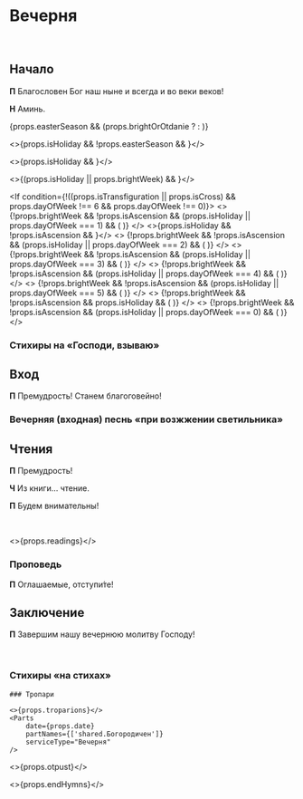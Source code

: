 
<span id="nachalo" />

# Вечерня

<br />

## Начало

**П** Благословен Бог наш ныне и всегда и во веки веков!

**Н** Аминь.

{props.easterSeason && (props.brightOrOtdanie ? <MdxLoader src="Shared/DaVosstanetBog" /> : <MdxLoader src="Shared/EasterTroparion3x" />)}

<>{props.isHoliday && !props.easterSeason && <MdxLoader src="Vespers/Priidite" lang={props.lang} />}</>

<>{props.isHoliday && <MdxLoader src="Vespers/Psalm103" lang={props.lang} />}</>

<>{(props.isHoliday || props.brightWeek) && <MdxLoader src="Vespers/VelikajaEktenia" lang={props.lang} />}</>

<If condition={!((props.isTransfiguration || props.isCross) && props.dayOfWeek !== 6 && props.dayOfWeek !== 0)}>
    <>
        {!props.brightWeek && !props.isAscension && (props.isHoliday || props.dayOfWeek === 1) && (
            <MdxLoader src="Vespers/Prayer1" lang={props.lang} />
        )}
    </>
    <>{props.isHoliday && !props.isAscension && <MdxLoader src="Vespers/Kafisma" lang={props.lang} />}</>
    <>
        {!props.brightWeek && !props.isAscension && (props.isHoliday || props.dayOfWeek === 2) && (
            <MdxLoader src="Vespers/Prayer2" lang={props.lang} />
        )}
    </>
    <>
        {!props.brightWeek && !props.isAscension && (props.isHoliday || props.dayOfWeek === 3) && (
            <MdxLoader src="Vespers/Prayer3" lang={props.lang} />
        )}
    </>
    <>
        {!props.brightWeek && !props.isAscension && (props.isHoliday || props.dayOfWeek === 4) && (
            <MdxLoader src="Vespers/Prayer4" lang={props.lang} />
        )}
    </>
    <>
        {!props.brightWeek && !props.isAscension && (props.isHoliday || props.dayOfWeek === 5) && (
            <MdxLoader src="Vespers/Prayer5" lang={props.lang} />
        )}
    </>
    <>
        {!props.brightWeek && !props.isAscension && props.isHoliday && (
            <MdxLoader src="Vespers/Prayer6" lang={props.lang} />
        )}
    </>
    <>
        {!props.brightWeek && !props.isAscension && (props.isHoliday || props.dayOfWeek === 0) && (
            <MdxLoader src="Vespers/Prayer7" lang={props.lang} />
        )}
    </>
</If>

<MdxLoader src="Vespers/Prayer8" lang={props.lang} />
<MdxLoader src="Vespers/VecherniePsalmi" lang={props.lang} />

### Стихиры на «Господи, взываю»

<StihiriNaGV day={props.day} date={props.date} />
<span id="vhod" />

## Вход

**П** Премудрость! Станем благоговейно!

### Вечерняя (входная) песнь «при возжжении светильника»

<MdxLoader src="Vespers/JasniSvet" lang={props.lang} />

## Чтения

<Prokimens date={props.date} />
<span id="reading" />

**П** Премудрость!

**Ч** Из книги… чтение.

**П** Будем внимательны!

<br />

<>{props.readings}</>

### Проповедь

<MdxLoader src="Shared/EkteniaOglash" lang={props.lang} />
<MdxLoader src="Vespers/PrayerKatekhumens" lang={props.lang} />

**П** Оглашаемые, отступи́те!

<MdxLoader src="Shared/SugubajaPolnaja" lang={props.lang} />
<MdxLoader src="Vespers/Udostoi" lang={props.lang} />

## Заключение

**П** Завершим нашу вечернюю молитву Господу!

<MdxLoader src="Vespers/Prayer9" lang={props.lang} />
<br />
<MdxLoader src="Vespers/PrayerGlavopriklonnaja" lang={props.lang} />

### Стихиры «на стихах»

<StihiriNaStihah day={props.day} date={props.date} />

<If condition={!props.brightWeek}>
    <MdxLoader src="Vespers/PrayerSimeona" lang={props.lang} />
    <MdxLoader src="Shared/STrisvatogo" lang={props.lang} />

    ### Тропари

    <>{props.troparions}</>
    <Parts
        date={props.date}
        partNames={['shared.Богородичен']}
        serviceType="Вечерня"
    />

</If>
<If condition={props.brightWeek}>
    <MdxLoader src="Shared/EasterTroparion3x" />

</If>

<>{props.otpust}</>

<>{props.endHymns}</>
